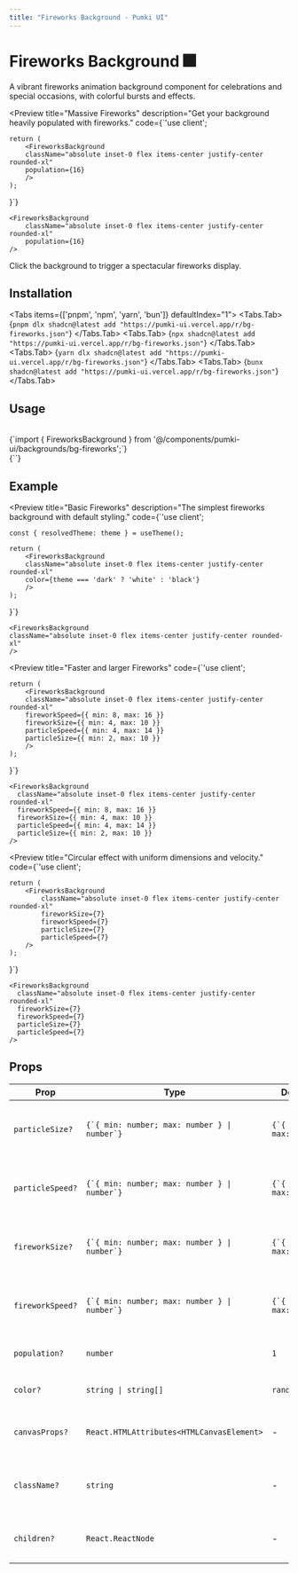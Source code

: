 ```yaml
---
title: "Fireworks Background - Pumki UI"
---
```



# Fireworks Background 🎆

A vibrant fireworks animation background component for celebrations and special occasions, with colorful bursts and effects.

<Preview 
  title="Massive Fireworks"
  description="Get your background heavily populated with fireworks."
  code={`'use client';
 

    return (
        <FireworksBackground
        className="absolute inset-0 flex items-center justify-center rounded-xl"
        population={16}
        />
    );
}`}
>

    <FireworksBackground
        className="absolute inset-0 flex items-center justify-center rounded-xl"
        population={16}
    />

</Preview>

<Callout>Click the background to trigger a spectacular fireworks display.</Callout>

## Installation

<Tabs items={['pnpm', 'npm', 'yarn', 'bun']} defaultIndex="1">
  <Tabs.Tab>
    <CodeBlock language="bash">
      {`pnpm dlx shadcn@latest add "https://pumki-ui.vercel.app/r/bg-fireworks.json"`}
    </CodeBlock>
  </Tabs.Tab>
  <Tabs.Tab>
    <CodeBlock language="bash">
      {`npx shadcn@latest add "https://pumki-ui.vercel.app/r/bg-fireworks.json"`}
    </CodeBlock>
  </Tabs.Tab>
  <Tabs.Tab>
    <CodeBlock language="bash">
      {`yarn dlx shadcn@latest add "https://pumki-ui.vercel.app/r/bg-fireworks.json"`}
    </CodeBlock>
  </Tabs.Tab>
  <Tabs.Tab>
    <CodeBlock language="bash">
      {`bunx shadcn@latest add "https://pumki-ui.vercel.app/r/bg-fireworks.json"`}
    </CodeBlock>
  </Tabs.Tab>
</Tabs>


## Usage

<br/>

<CodeBlock language="typescript">
    {`import { FireworksBackground } from '@/components/pumki-ui/backgrounds/bg-fireworks';`}
</CodeBlock>

<br/>

<CodeBlock language="typescript">
    {`<FireworksBackground />`}
</CodeBlock>

## Example

<Preview 
  title="Basic Fireworks"
  description="The simplest fireworks background with default styling."
  code={`'use client';
 
    const { resolvedTheme: theme } = useTheme();
    
    return (
        <FireworksBackground
        className="absolute inset-0 flex items-center justify-center rounded-xl"
        color={theme === 'dark' ? 'white' : 'black'}
        />
    );
}`}
>

    <FireworksBackground
    className="absolute inset-0 flex items-center justify-center rounded-xl"
    />

</Preview>

<Preview 
  title="Faster and larger Fireworks"
  code={`'use client';
 
 
    return (
        <FireworksBackground
        className="absolute inset-0 flex items-center justify-center rounded-xl"
        fireworkSpeed={{ min: 8, max: 16 }}
        fireworkSize={{ min: 4, max: 10 }}
        particleSpeed={{ min: 4, max: 14 }}
        particleSize={{ min: 2, max: 10 }}
        />
    );
}`}
>

    <FireworksBackground
      className="absolute inset-0 flex items-center justify-center rounded-xl"
      fireworkSpeed={{ min: 8, max: 16 }}
      fireworkSize={{ min: 4, max: 10 }}
      particleSpeed={{ min: 4, max: 14 }}
      particleSize={{ min: 2, max: 10 }}
    />

</Preview>

<Preview 
  title="Circular effect with uniform dimensions and velocity."
  code={`'use client';
 
 
    return (
        <FireworksBackground
            className="absolute inset-0 flex items-center justify-center rounded-xl"
            fireworkSize={7}
            fireworkSpeed={7}
            particleSize={7}
            particleSpeed={7}
        />
    );
}`}
>

    <FireworksBackground
      className="absolute inset-0 flex items-center justify-center rounded-xl"
      fireworkSize={7}
      fireworkSpeed={7}
      particleSize={7}
      particleSpeed={7}
    />

</Preview>

## Props


<PumkiTableStyles />

<PumkiTable>
  <table className="pumki-table">
    <thead>
      <tr>
        <th>Prop</th>
        <th>Type</th>
        <th>Default</th>
        <th>Description</th>
      </tr>
    </thead>
    <tbody>
      <tr>
        <td><code>particleSize?</code></td>
        <td><code>{`{ min: number; max: number } | number`}</code></td>
        <td><code>{`{ min: 1, max: 5 }`}</code></td>
        <td>Size of each particle (range or fixed).</td>
      </tr>
      <tr>
        <td><code>particleSpeed?</code></td>
        <td><code>{`{ min: number; max: number } | number`}</code></td>
        <td><code>{`{ min: 2, max: 7 }`}</code></td>
        <td>Speed of each particle (range or fixed).</td>
      </tr>
      <tr>
        <td><code>fireworkSize?</code></td>
        <td><code>{`{ min: number; max: number } | number`}</code></td>
        <td><code>{`{ min: 2, max: 5 }`}</code></td>
        <td>Size of the firework burst (range or fixed).</td>
      </tr>
      <tr>
        <td><code>fireworkSpeed?</code></td>
        <td><code>{`{ min: number; max: number } | number`}</code></td>
        <td><code>{`{ min: 4, max: 8 }`}</code></td>
        <td>Speed of the firework burst (range or fixed).</td>
      </tr>
      <tr>
        <td><code>population?</code></td>
        <td><code>number</code></td>
        <td><code>1</code></td>
        <td>Number of fireworks on screen.</td>
      </tr>
      <tr>
        <td><code>color?</code></td>
        <td><code>string | string[]</code></td>
        <td><code>randColor()</code></td>
        <td>Color(s) of the fireworks.</td>
      </tr>
      <tr>
        <td><code>canvasProps?</code></td>
        <td><code>React.HTMLAttributes&lt;HTMLCanvasElement&gt;</code></td>
        <td>-</td>
        <td>Props passed to the canvas element.</td>
      </tr>
      <tr>
        <td><code>className?</code></td>
        <td><code>string</code></td>
        <td>-</td>
        <td>Custom class names for the container.</td>
      </tr>
      <tr>
        <td><code>children?</code></td>
        <td><code>React.ReactNode</code></td>
        <td>-</td>
        <td>Custom children to render inside.</td>
      </tr>
    </tbody>
  </table>
</PumkiTable>

